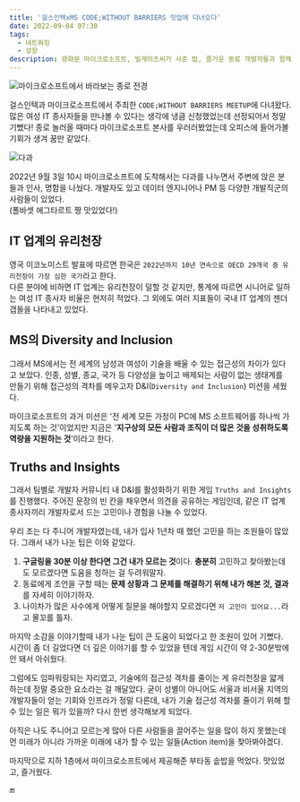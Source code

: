 ```yaml
---
title: '걸스인텍xMS CODE;WITHOUT BARRIERS 밋업에 다녀오다'
date: 2022-09-04 07:30
tags:
  - 네트워킹
  - 성장
description: 광화문 마이크로소프트, 빌게이츠씨가 사준 밥, 즐거운 동료 개발자들과 함께
---
```


![마이크로소프트에서 바라보는 종로 전경](/images/blog/2209/main.jpg)

걸스인텍과 마이크로소프트에서 주최한 `CODE;WITHOUT BARRIERS MEETUP`에 다녀왔다.  
많은 여성 IT 종사자들을 만나볼 수 있다는 생각에 냉큼 신청했었는데 선정되어서 정말 기뻤다!
종로 놀러올 때마다 마이크로소프트 본사를 우러러봤었는데 오피스에 들어가볼 기회가 생겨 꿈만 같았다.

![다과](/images/blog/2209/cookies1.jpg)

2022년 9월 3일 10시 마이크로소프트에 도착해서는 다과를 나누면서 주변에 앉은 분들과
인사, 명함을 나눴다. 개발자도 있고 데이터 엔지니어나 PM 등 다양한 개발직군의 사람들이 있었다.  
(폴바셋 에그타르트 짱 맛있었다!)

## IT 업계의 유리천장

영국 이코노미스트 발표에 따르면 한국은 `2022년까지 10년 연속으로
OECD 29개국 중 유리천장이 가장 심한 국가`라고 한다.  
다른 분야에 비하면 IT 업계는 유리천장이 덜할 것 같지만, 통계에 따르면
시니어로 일하는 여성 IT 종사자 비율은 현저히 적었다.
그 외에도 여러 지표들이 국내 IT 업계의 젠더 갭들을 나타내고 있었다.

## MS의 Diversity and Inclusion

그래서 MS에서는 전 세계의 남성과 여성이 기술을 배울 수 있는 접근성의 차이가 있다고 보았다.
인종, 성별, 종교, 국가 등 다양성을 높이고 배제되는 사람이 없는 생태계를 만들기 위해
접근성의 격차를 메우고자 D&I(`Diversity and Inclusion`) 미션을 세웠다.

마이크로소프트의 과거 미션은 '전 세계 모든 가정이 PC에 MS 소프트웨어를 하나씩 가지도록 하는 것'이었지만
지금은 '**지구상의 모든 사람과 조직이 더 많은 것을 성취하도록 역량을 지원하는 것**'이라고 한다.

## Truths and Insights

그래서 팀별로 개발자 커뮤니티 내 D&I를 활성화하기 위한 게임 `Truths and Insights`를 진행했다.
주어진 문장의 빈 칸을 채우면서 의견을 공유하는 게임인데,
같은 IT 업계 종사자끼리 개발자로서 드는 고민이나 경험을 나눌 수 있었다.

우리 조는 다 주니어 개발자였는데, 내가 입사 1년차 때 했던 고민을 하는 조원들이 많았다.
그래서 내가 나눈 팁은 이와 같았다.

1. **구글링을 30분 이상 한다면 그건 내가 모르는 것**이다.
**충분히** 고민하고 찾아봤는데도 모르겠다면 도움을 청하는 걸 두려워말자.
2. 동료에게 조언을 구할 때는 **문제 상황과 그 문제를 해결하기 위해 내가 해본 것, 결과**를 자세히 이야기하자.
3. 나이차가 많은 사수에게 어떻게 질문을 해야할지 모르겠다면 `저 고민이 있어요...`라고 물꼬를 틀자.

마지막 소감을 이야기할때 내가 나눈 팁이 큰 도움이 되었다고 한 조원이 있어 기뻤다.
시간이 좀 더 길었다면 더 깊은 이야기를 할 수 있었을 텐데 게임 시간이 약 2-30분밖에 안 돼서 아쉬웠다.

그럼에도 임파워링되는 자리였고,
기술에의 접근성 격차를 줄이는 게 유리천장을 얇게 하는데 정말 중요한 요소라는 걸 깨달았다.
굳이 성별이 아니어도 서울과 비서울 지역의 개발자들이 얻는 기회와 인프라가 정말 다른데,
내가 기술 접근성 격차를 줄이기 위해 할 수 있는 일은 뭐가 있을까? 다시 한번 생각해보게 되었다.

아직은 나도 주니어고 모르는게 많아 다른 사람들을 끌어주는 일을 많이 하지 못했는데
먼 미래가 아니라 가까운 미래에 내가 할 수 있는 일들(Action item)을 찾아봐야겠다.

마지막으로 지하 1층에서 마이크로소프트에서 제공해준 부타동 솥밥을 먹었다.
맛있었고, 즐거웠다.

🔚
